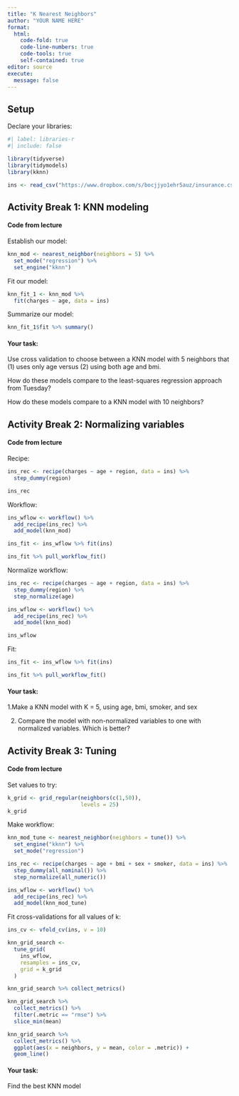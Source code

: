 ```yaml
---
title: "K Nearest Neighbors"
author: "YOUR NAME HERE"
format: 
  html:
    code-fold: true
    code-line-numbers: true
    code-tools: true
    self-contained: true
editor: source
execute:
  message: false
---
```


## Setup

Declare your libraries:

```r
#| label: libraries-r
#| include: false

library(tidyverse)
library(tidymodels)
library(kknn)
```

```r
ins <- read_csv("https://www.dropbox.com/s/bocjjyo1ehr5auz/insurance.csv?dl=1")
```

## Activity Break 1: KNN modeling

#### Code from lecture

Establish our model:

```r
knn_mod <- nearest_neighbor(neighbors = 5) %>%
  set_mode("regression") %>% 
  set_engine("kknn")
```

Fit our model:

```r
knn_fit_1 <- knn_mod %>%
  fit(charges ~ age, data = ins)
```

Summarize our model:

```r
knn_fit_1$fit %>% summary()
```

#### Your task:

Use cross validation to choose between a KNN model with 5 neighbors that (1) uses only age versus (2) using both age and bmi.

How do these models compare to the least-squares regression approach from Tuesday?

How do these models compare to a KNN model with 10 neighbors?

## Activity Break 2: Normalizing variables

#### Code from lecture

Recipe:

```r
ins_rec <- recipe(charges ~ age + region, data = ins) %>%
  step_dummy(region)

ins_rec
```

Workflow:

```r
ins_wflow <- workflow() %>%
  add_recipe(ins_rec) %>%
  add_model(knn_mod)

ins_fit <- ins_wflow %>% fit(ins) 

ins_fit %>% pull_workflow_fit()
```

Normalize workflow:

```r
ins_rec <- recipe(charges ~ age + region, data = ins) %>%
  step_dummy(region) %>%
  step_normalize(age)

ins_wflow <- workflow() %>%
  add_recipe(ins_rec) %>%
  add_model(knn_mod)

ins_wflow
```

Fit:

```r
ins_fit <- ins_wflow %>% fit(ins) 

ins_fit %>% pull_workflow_fit()
```

#### Your task:

1.Make a KNN model with K = 5, using age, bmi, smoker, and sex 

2. Compare the model with non-normalized variables to one with normalized variables. Which is better?

## Activity Break 3: Tuning

#### Code from lecture

Set values to try:

```r
k_grid <- grid_regular(neighbors(c(1,50)), 
                       levels = 25)
k_grid

```

Make workflow:

```r
knn_mod_tune <- nearest_neighbor(neighbors = tune()) %>%
  set_engine("kknn") %>%
  set_mode("regression")

ins_rec <- recipe(charges ~ age + bmi + sex + smoker, data = ins) %>%
  step_dummy(all_nominal()) %>%
  step_normalize(all_numeric())

ins_wflow <- workflow() %>%
  add_recipe(ins_rec) %>%
  add_model(knn_mod_tune)
```

Fit cross-validations for all values of k:

```r
ins_cv <- vfold_cv(ins, v = 10)

knn_grid_search <-
  tune_grid(
    ins_wflow,
    resamples = ins_cv,
    grid = k_grid
  )
```

```r
knn_grid_search %>% collect_metrics()
```

```r
knn_grid_search %>% 
  collect_metrics() %>%
  filter(.metric == "rmse") %>%
  slice_min(mean)
```

```r
knn_grid_search %>% 
  collect_metrics() %>%
  ggplot(aes(x = neighbors, y = mean, color = .metric)) +
  geom_line()
```

#### Your task:

Find the best KNN model
